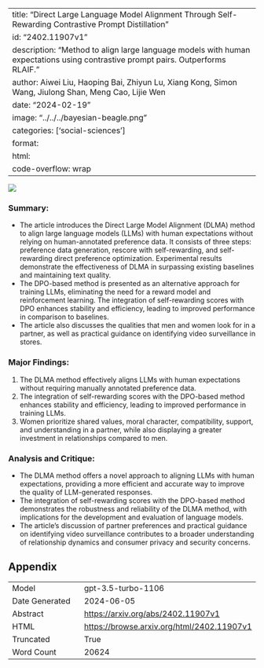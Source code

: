
---
title: "Direct Large Language Model Alignment Through Self-Rewarding Contrastive Prompt Distillation"
id: "2402.11907v1"
description: "Method to align large language models with human expectations using contrastive prompt pairs. Outperforms RLAIF."
author: Aiwei Liu, Haoping Bai, Zhiyun Lu, Xiang Kong, Simon Wang, Jiulong Shan, Meng Cao, Lijie Wen
date: "2024-02-19"
image: "../../../bayesian-beagle.png"
categories: ['social-sciences']
format:
  html:
    code-overflow: wrap
---

![](../../../bayesian-beagle.png)

### Summary:
- The article introduces the Direct Large Model Alignment (DLMA) method to align large language models (LLMs) with human expectations without relying on human-annotated preference data. It consists of three steps: preference data generation, rescore with self-rewarding, and self-rewarding direct preference optimization. Experimental results demonstrate the effectiveness of DLMA in surpassing existing baselines and maintaining text quality.
- The DPO-based method is presented as an alternative approach for training LLMs, eliminating the need for a reward model and reinforcement learning. The integration of self-rewarding scores with DPO enhances stability and efficiency, leading to improved performance in comparison to baselines.
- The article also discusses the qualities that men and women look for in a partner, as well as practical guidance on identifying video surveillance in stores.

### Major Findings:
1. The DLMA method effectively aligns LLMs with human expectations without requiring manually annotated preference data.
2. The integration of self-rewarding scores with the DPO-based method enhances stability and efficiency, leading to improved performance in training LLMs.
3. Women prioritize shared values, moral character, compatibility, support, and understanding in a partner, while also displaying a greater investment in relationships compared to men.

### Analysis and Critique:
- The DLMA method offers a novel approach to aligning LLMs with human expectations, providing a more efficient and accurate way to improve the quality of LLM-generated responses.
- The integration of self-rewarding scores with the DPO-based method demonstrates the robustness and reliability of the DLMA method, with implications for the development and evaluation of language models.
- The article's discussion of partner preferences and practical guidance on identifying video surveillance contributes to a broader understanding of relationship dynamics and consumer privacy and security concerns.

## Appendix

|          |          |
|----------|----------|
| Model     | gpt-3.5-turbo-1106       |
| Date Generated     | 2024-06-05       |
| Abstract | [https://arxiv.org/abs/2402.11907v1](https://arxiv.org/abs/2402.11907v1)        |
| HTML     | [https://browse.arxiv.org/html/2402.11907v1](https://browse.arxiv.org/html/2402.11907v1)       |
| Truncated       | True       |
| Word Count       | 20624       |
